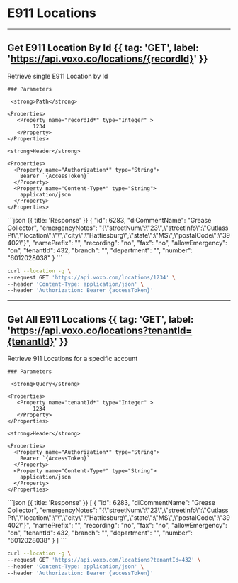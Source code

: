 

# E911 Locations

---

## Get E911 Location By Id {{ tag: 'GET', label: 'https://api.voxo.co/locations/{recordId}' }}

<Row>
  <Col>
    Retrieve single E911 Location by Id

    ### Parameters

     <strong>Path</strong>

    <Properties>
       <Property name="recordId*" type="Integer" >
            1234
       </Property>
    </Properties>

    <strong>Header</strong>

    <Properties>
      <Property name="Authorization*" type="String">
        Bearer `{AccessToken}`
      </Property>
      <Property name="Content-Type*" type="String">
        application/json
      </Property>
    </Properties>

  </Col>
  <Col sticky>
    ```json {{ title: 'Response' }}
    {
        "id": 6283,
        "diCommentName": "Grease Collector",
        "emergencyNotes": "{\"streetNum\":\"23\",\"streetInfo\":\"Cutlass Pt\",\"location\":\"\",\"city\":\"Hattiesburg\",\"state\":\"MS\",\"postalCode\":\"39402\"}",
        "namePrefix": "",
        "recording": "no",
        "fax": "no",
        "allowEmergency": "on",
        "tenantId": 432,
        "branch": "",
        "department": "",
        "number": "6012028038"
    }
    ```
  </Col>
</Row>


```bash {{ title: 'cURL' }}
curl --location -g \
--request GET 'https://api.voxo.com/locations/1234' \
--header 'Content-Type: application/json' \
--header 'Authorization: Bearer {accessToken}'
```

---

## Get All E911 Locations {{ tag: 'GET', label: 'https://api.voxo.co/locations?tenantId={tenantId}' }}

<Row>
  <Col>
    Retrieve 911 Locations for a specific account

    ### Parameters

     <strong>Query</strong>

    <Properties>
       <Property name="tenantId*" type="Integer" >
            1234
       </Property>
    </Properties>

    <strong>Header</strong>

    <Properties>
      <Property name="Authorization*" type="String">
        Bearer `{AccessToken}`
      </Property>
      <Property name="Content-Type*" type="String">
        application/json
      </Property>
    </Properties>

  </Col>
  <Col sticky>
    ```json {{ title: 'Response' }}
    [
        {
            "id": 6283,
            "diCommentName": "Grease Collector",
            "emergencyNotes": "{\"streetNum\":\"23\",\"streetInfo\":\"Cutlass Pt\",\"location\":\"\",\"city\":\"Hattiesburg\",\"state\":\"MS\",\"postalCode\":\"39402\"}",
            "namePrefix": "",
            "recording": "no",
            "fax": "no",
            "allowEmergency": "on",
            "tenantId": 432,
            "branch": "",
            "department": "",
            "number": "6012028038"
        }
    ]
    ```
  </Col>
</Row>


```bash {{ title: 'cURL' }}
curl --location -g \
--request GET 'https://api.voxo.com/locations?tenantId=432' \
--header 'Content-Type: application/json' \
--header 'Authorization: Bearer {accessToken}'
```
